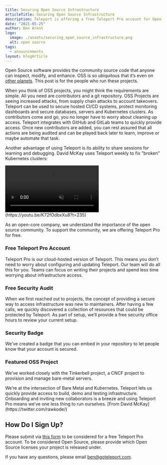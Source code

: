 ```yaml
---
title: Securing Open Source Infrastructure
articleTitle: Securing Open Source Infrastructure
description: Teleport is offering a free Teleport Pro account for Open Source Projects. Helping teams and projects secure and collaborate at scale.
date: "2021-05-25"
author: Ben Arent
logo:
  image: ./assets/securing_open_source_infrastructure.png
  alt: open source
tags:
  - announcements
layout: blogArticle
---
```



Open Source software provides the community source code that anyone can inspect, modify, and enhance. OSS is so ubiquitous that it’s even on [other planets](https://github.blog/changelog/2021-04-19-new-badge-for-developers-who-contributed-to-the-mars-2020-helicopter-mission/). This post is for the people who run these projects.

When you think of OSS projects, you might think the requirements are simple. All you need are contributors and a git repository. OSS Projects are seeing increased attacks, from supply chain attacks to account takeovers. Teleport can be used to secure hosted CI/CD systems, protect monitoring dashboards and secure databases, servers and Kubernetes clusters. As contributors come and go, you no longer have to worry about cleaning up access. Teleport integrates with GitHub and GitLab teams to quickly provide access. Once new contributors are added, you can rest assured that all actions are being audited and can be played back later to learn, improve or maybe automate that task.

Another advantage of using Teleport is its ability to share sessions for learning and debugging. David McKay uses Teleport weekly to fix "broken" Kubernetes clusters:

<video autoPlay loop muted playsinline>
  <source src="./assets/oss-rawcode.mp4" type="video/mp4" />
</video>
(https://youtu.be/K72fOdbxXu8?t=235)

As an open-core company, we understand the importance of the open source community. To support the community, we are offering Teleport Pro for free.

### Free Teleport Pro Account

Teleport Pro is our cloud-hosted version of Teleport. This means you don’t need to worry about configuring and updating Teleport. Our team will do all this for you. Teams can focus on writing their projects and spend less time worrying about infrastructure access.

### Free Security Audit

When we first reached out to projects, the concept of providing a secure way to access infrastructure was new to maintainers. After having a few calls, we quickly discovered a collection of resources that could be protected by Teleport. As part of setup, we’ll provide a free security office hours to review your current setup.

### Security Badge

We’ve created a badge that you can embed in your repository to let people know that your account is secured.

<BlogImage
  src="https://img.shields.io/badge/Protected%20by-Teleport%20Pro-blueviolet"
  alt="From Zero to Zero Trust"
/>

### Featured OSS Project

We’ve worked closely with the Tinkerbell project, a CNCF project to provision and manage bare-metal servers.

<Quote>
  We’re at the intersection of Bare Metal and Kubernetes. Teleport lets us
  quickly provide access to build, demo and testing infrastructure. Onboarding
  and inviting new collaborators is a breeze and using Teleport Pro means we’ve
  one less thing to run ourselves. [From David
  McKay](https://twitter.com/rawkode/)
</Quote>

<EmailSubscribeViolet />

## How Do I Sign Up?

Please submit via [this form](https://www.surveymonkey.com/r/PD95THY) to be considered for a free Teleport Pro account. To be considered Open Source, please provide which Open Source licenses your project is released under.

If you have any questions, please email [ben@goteleport.com](mailto:ben@goteleport.com).
